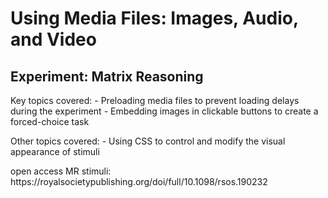 # Using Media Files: Images, Audio, and Video

## Experiment: Matrix Reasoning


Key topics covered:
- Preloading media files to prevent loading delays during the experiment
- Embedding images in clickable buttons to create a forced-choice task

Other topics covered:
- Using CSS to control and modify the visual appearance of stimuli

open access MR stimuli: https://royalsocietypublishing.org/doi/full/10.1098/rsos.190232